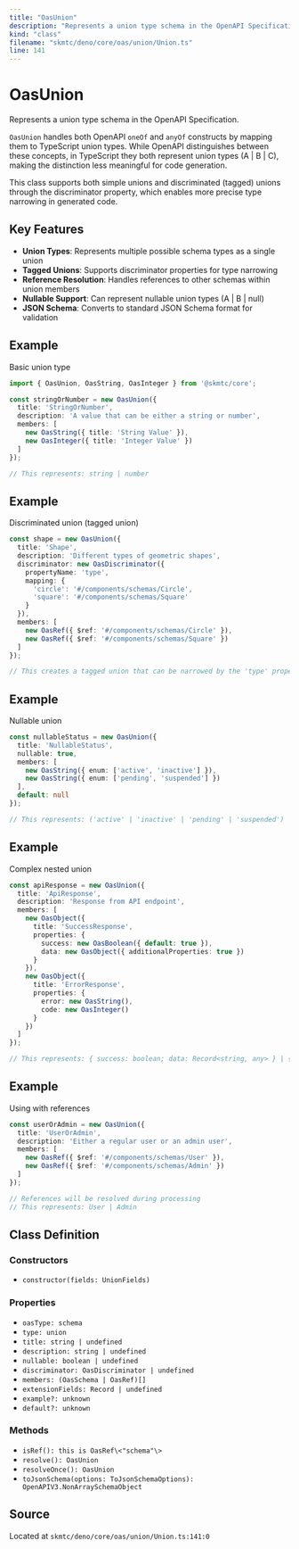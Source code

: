 ```yaml
---
title: "OasUnion"
description: "Represents a union type schema in the OpenAPI Specification."
kind: "class"
filename: "skmtc/deno/core/oas/union/Union.ts"
line: 141
---
```


# OasUnion

Represents a union type schema in the OpenAPI Specification.

`OasUnion` handles both OpenAPI `oneOf` and `anyOf` constructs by mapping them
to TypeScript union types. While OpenAPI distinguishes between these concepts,
in TypeScript they both represent union types (A | B | C), making the distinction
less meaningful for code generation.

This class supports both simple unions and discriminated (tagged) unions through
the discriminator property, which enables more precise type narrowing in generated code.

## Key Features

- **Union Types**: Represents multiple possible schema types as a single union
- **Tagged Unions**: Supports discriminator properties for type narrowing
- **Reference Resolution**: Handles references to other schemas within union members
- **Nullable Support**: Can represent nullable union types (A | B | null)
- **JSON Schema**: Converts to standard JSON Schema format for validation


## Example

Basic union type
```typescript
import { OasUnion, OasString, OasInteger } from '@skmtc/core';

const stringOrNumber = new OasUnion({
  title: 'StringOrNumber',
  description: 'A value that can be either a string or number',
  members: [
    new OasString({ title: 'String Value' }),
    new OasInteger({ title: 'Integer Value' })
  ]
});

// This represents: string | number
```


## Example

Discriminated union (tagged union)
```typescript
const shape = new OasUnion({
  title: 'Shape',
  description: 'Different types of geometric shapes',
  discriminator: new OasDiscriminator({
    propertyName: 'type',
    mapping: {
      'circle': '#/components/schemas/Circle',
      'square': '#/components/schemas/Square'
    }
  }),
  members: [
    new OasRef({ $ref: '#/components/schemas/Circle' }),
    new OasRef({ $ref: '#/components/schemas/Square' })
  ]
});

// This creates a tagged union that can be narrowed by the 'type' property
```


## Example

Nullable union
```typescript
const nullableStatus = new OasUnion({
  title: 'NullableStatus',
  nullable: true,
  members: [
    new OasString({ enum: ['active', 'inactive'] }),
    new OasString({ enum: ['pending', 'suspended'] })
  ],
  default: null
});

// This represents: ('active' | 'inactive' | 'pending' | 'suspended') | null
```


## Example

Complex nested union
```typescript
const apiResponse = new OasUnion({
  title: 'ApiResponse',
  description: 'Response from API endpoint',
  members: [
    new OasObject({
      title: 'SuccessResponse',
      properties: {
        success: new OasBoolean({ default: true }),
        data: new OasObject({ additionalProperties: true })
      }
    }),
    new OasObject({
      title: 'ErrorResponse',
      properties: {
        error: new OasString(),
        code: new OasInteger()
      }
    })
  ]
});

// This represents: { success: boolean; data: Record<string, any> } | { error: string; code: number }
```


## Example

Using with references
```typescript
const userOrAdmin = new OasUnion({
  title: 'UserOrAdmin',
  description: 'Either a regular user or an admin user',
  members: [
    new OasRef({ $ref: '#/components/schemas/User' }),
    new OasRef({ $ref: '#/components/schemas/Admin' })
  ]
});

// References will be resolved during processing
// This represents: User | Admin
```

## Class Definition

### Constructors

- `constructor(fields: UnionFields)`

### Properties

- `oasType: schema`
- `type: union`
- `title: string | undefined`
- `description: string | undefined`
- `nullable: boolean | undefined`
- `discriminator: OasDiscriminator | undefined`
- `members: (OasSchema | OasRef)[]`
- `extensionFields: Record | undefined`
- `example?: unknown`
- `default?: unknown`

### Methods

- `isRef(): this is OasRef\<"schema"\>`
- `resolve(): OasUnion`
- `resolveOnce(): OasUnion`
- `toJsonSchema(options: ToJsonSchemaOptions): OpenAPIV3.NonArraySchemaObject`

## Source

Located at `skmtc/deno/core/oas/union/Union.ts:141:0`
